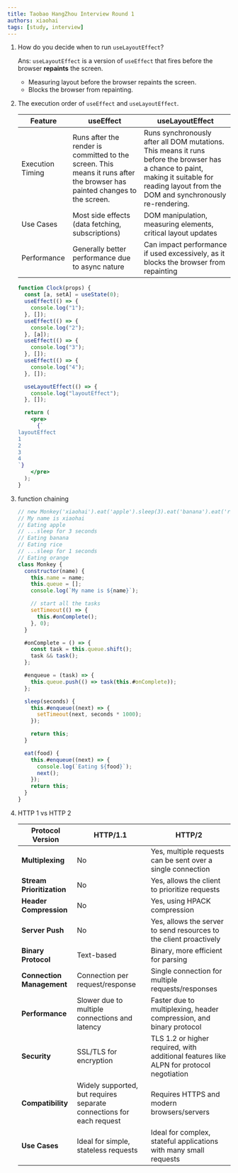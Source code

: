 ```yaml
---
title: Taobao HangZhou Interview Round 1
authors: xiaohai
tags: [study, interview]
---
```


1.  How do you decide when to run `useLayoutEffect`?

    Ans: `useLayoutEffect` is a version of `useEffect` that fires before the browser **repaints** the screen.

    - Measuring layout before the browser repaints the screen.
    - Blocks the browser from repainting.

1.  The execution order of `useEffect` and `useLayoutEffect`.

    | Feature          | useEffect                                                                                                                 | useLayoutEffect                                                                                                                                                                             |
    | ---------------- | ------------------------------------------------------------------------------------------------------------------------- | ------------------------------------------------------------------------------------------------------------------------------------------------------------------------------------------- |
    | Execution Timing | Runs after the render is committed to the screen. This means it runs after the browser has painted changes to the screen. | Runs synchronously after all DOM mutations. This means it runs before the browser has a chance to paint, making it suitable for reading layout from the DOM and synchronously re-rendering. |
    | Use Cases        | Most side effects (data fetching, subscriptions)                                                                          | DOM manipulation, measuring elements, critical layout updates                                                                                                                               |
    | Performance      | Generally better performance due to async nature                                                                          | Can impact performance if used excessively, as it blocks the browser from repainting                                                                                                        |

    ```jsx live
    function Clock(props) {
      const [a, setA] = useState(0);
      useEffect(() => {
        console.log("1");
      }, []);
      useEffect(() => {
        console.log("2");
      }, [a]);
      useEffect(() => {
        console.log("3");
      }, []);
      useEffect(() => {
        console.log("4");
      }, []);

      useLayoutEffect(() => {
        console.log("layoutEffect");
      }, []);

      return (
        <pre>
          {`
    layoutEffect
    1
    2
    3
    4
    `}
        </pre>
      );
    }
    ```

1.  function chaining

    ```js
    // new Monkey('xiaohai').eat('apple').sleep(3).eat('banana').eat('rice').sleep(1).eat('orange')
    // My name is xiaohai
    // Eating apple
    // ...sleep for 3 seconds
    // Eating banana
    // Eating rice
    // ...sleep for 1 seconds
    // Eating orange
    class Monkey {
      constructor(name) {
        this.name = name;
        this.queue = [];
        console.log(`My name is ${name}`);

        // start all the tasks
        setTimeout(() => {
          this.#onComplete();
        }, 0);
      }

      #onComplete = () => {
        const task = this.queue.shift();
        task && task();
      };

      #enqueue = (task) => {
        this.queue.push(() => task(this.#onComplete));
      };

      sleep(seconds) {
        this.#enqueue((next) => {
          setTimeout(next, seconds * 1000);
        });

        return this;
      }

      eat(food) {
        this.#enqueue((next) => {
          console.log(`Eating ${food}`);
          next();
        });
        return this;
      }
    }
    ```

1.  HTTP 1 vs HTTP 2

    | **Protocol Version**      | HTTP/1.1                                                             | HTTP/2                                                                                  |
    | ------------------------- | -------------------------------------------------------------------- | --------------------------------------------------------------------------------------- |
    | **Multiplexing**          | No                                                                   | Yes, multiple requests can be sent over a single connection                             |
    | **Stream Prioritization** | No                                                                   | Yes, allows the client to prioritize requests                                           |
    | **Header Compression**    | No                                                                   | Yes, using HPACK compression                                                            |
    | **Server Push**           | No                                                                   | Yes, allows the server to send resources to the client proactively                      |
    | **Binary Protocol**       | Text-based                                                           | Binary, more efficient for parsing                                                      |
    | **Connection Management** | Connection per request/response                                      | Single connection for multiple requests/responses                                       |
    | **Performance**           | Slower due to multiple connections and latency                       | Faster due to multiplexing, header compression, and binary protocol                     |
    | **Security**              | SSL/TLS for encryption                                               | TLS 1.2 or higher required, with additional features like ALPN for protocol negotiation |
    | **Compatibility**         | Widely supported, but requires separate connections for each request | Requires HTTPS and modern browsers/servers                                              |
    | **Use Cases**             | Ideal for simple, stateless requests                                 | Ideal for complex, stateful applications with many small requests                       |
